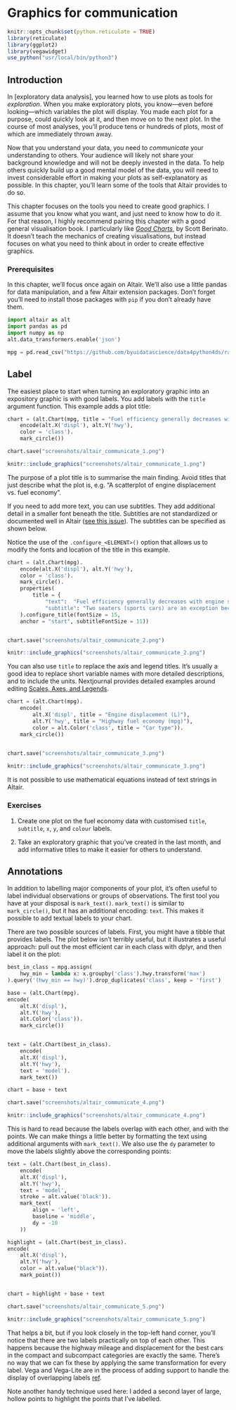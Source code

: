 # Graphics for communication

```r
knitr::opts_chunk$set(python.reticulate = TRUE)
library(reticulate)
library(ggplot2)
library(vegawidget)
use_python("usr/local/bin/python3")
```


## Introduction

In [exploratory data analysis], you learned how to use plots as tools for _exploration_. When you make exploratory plots, you know---even before looking---which variables the plot will display. You made each plot for a purpose, could quickly look at it, and then move on to the next plot. In the course of most analyses, you'll produce tens or hundreds of plots, most of which are immediately thrown away.

Now that you understand your data, you need to _communicate_ your understanding to others. Your audience will likely not share your background knowledge and will not be deeply invested in the data. To help others quickly build up a good mental model of the data, you will need to invest considerable effort in making your plots as self-explanatory as possible. In this chapter, you'll learn some of the tools that Altair provides to do so.

This chapter focuses on the tools you need to create good graphics. I assume that you know what you want, and just need to know how to do it. For that reason, I highly recommend pairing this chapter with a good general visualisation book. I particularly like [_Good Charts_](https://amzn.com/1633690709), by Scott Berinato. It doesn't teach the mechanics of creating visualisations, but instead focuses on what you need to think about in order to create effective graphics.

### Prerequisites

In this chapter, we'll focus once again on Altair. We'll also use a little pandas for data manipulation, and a few Altair extension packages. Don't forget you'll need to install those packages with `pip` if you don't already have them.

```python
import altair as alt
import pandas as pd
import numpy as np
alt.data_transformers.enable('json')

mpg = pd.read_csv("https://github.com/byuidatascience/data4python4ds/raw/master/data-raw/mpg/mpg.csv")

```

## Label

The easiest place to start when turning an exploratory graphic into an expository graphic is with good labels. You add labels with the `title` argument  function. This example adds a plot title:

```python
chart = (alt.Chart(mpg, title = "Fuel efficiency generally decreases with engine size").
    encode(alt.X('displ'), alt.Y('hwy'), 
    color = 'class').
    mark_circle())

chart.save("screenshots/altair_communicate_1.png")

```

```R

knitr::include_graphics("screenshots/altair_communicate_1.png")

```

The purpose of a plot title is to summarise the main finding. Avoid titles that just describe what the plot is, e.g. "A scatterplot of engine displacement vs. fuel economy". 

If you need to add more text, you can use subtitles. They add additional detail in a smaller font beneath the title. Subtitles are not standardized or documented well in Altair ([see this issue](https://github.com/altair-viz/altair/issues/1919)). The subtitles can be specified as shown below. 

Notice the use of the `.configure_<ELEMENT>()` option that allows us to modify the fonts and location of the title in this example.


```python
chart = (alt.Chart(mpg).
    encode(alt.X('displ'), alt.Y('hwy'), 
    color = 'class').
    mark_circle().
    properties(
        title = { 
            "text":  "Fuel efficiency generally decreases with engine size",
            "subtitle": "Two seaters (sports cars) are an exception because of their light weight"        }
    ).configure_title(fontSize = 15, 
    anchor = "start", subtitleFontSize = 11))


chart.save("screenshots/altair_communicate_2.png")

```

```R

knitr::include_graphics("screenshots/altair_communicate_2.png")

```

You can also use `title` to replace the axis and legend titles. It's usually a good idea to replace short variable names with more detailed descriptions, and to include the units. Nextjournal provides detailed examples around editing [Scales, Axes, and Legends](https://nextjournal.com/sdanisch/scales-axes-and-legends).

```python
chart = (alt.Chart(mpg).
    encode(
        alt.X('displ', title = "Engine displacement (L)"), 
        alt.Y('hwy', title = "Highway fuel economy (mpg)"), 
        color = alt.Color('class', title = "Car type")).
    mark_circle())
    

chart.save("screenshots/altair_communicate_3.png")

```

```R

knitr::include_graphics("screenshots/altair_communicate_3.png")

```

It is not possible to use mathematical equations instead of text strings in Altair.

### Exercises

1.  Create one plot on the fuel economy data with customised `title`,
    `subtitle`, `x`, `y`, and `colour` labels.

1.  Take an exploratory graphic that you've created in the last month, and add
    informative titles to make it easier for others to understand.

## Annotations

In addition to labelling major components of your plot, it's often useful to label individual observations or groups of observations. The first tool you have at your disposal is `mark_text()`. `mark_text()` is similar to `mark_circle()`, but it has an additional encoding: `text`. This makes it possible to add textual labels to your chart.

There are two possible sources of labels. First, you might have a tibble that provides labels. The plot below isn't terribly useful, but it illustrates a useful approach: pull out the most efficient car in each class with dplyr, and then label it on the plot:

```python
best_in_class = mpg.assign(
    hwy_min = lambda x: x.groupby('class').hwy.transform('max')
).query('(hwy_min == hwy)').drop_duplicates('class', keep = 'first')

base = (alt.Chart(mpg).
encode(
    alt.X('displ'), 
    alt.Y('hwy'),
    alt.Color('class')).
    mark_circle())


text = (alt.Chart(best_in_class).
    encode(
    alt.X('displ'), 
    alt.Y('hwy'),
    text = 'model').
    mark_text())

chart = base + text

chart.save("screenshots/altair_communicate_4.png")

```

```R

knitr::include_graphics("screenshots/altair_communicate_4.png")

```

This is hard to read because the labels overlap with each other, and with the points. We can make things a little better by formatting the text using additional arguments with `mark_text()`. We also use the `dy` parameter to move the labels slightly above the corresponding points:

```python
text = (alt.Chart(best_in_class).
    encode(
    alt.X('displ'), 
    alt.Y('hwy'),
    text = 'model',
    stroke = alt.value('black')).
    mark_text(
        align = 'left',
        baseline = 'middle',
        dy = -10
    ))

highlight = (alt.Chart(best_in_class).
encode(
    alt.X('displ'), 
    alt.Y('hwy'),
    color = alt.value("black")).
    mark_point())


chart = highlight + base + text

chart.save("screenshots/altair_communicate_5.png")

```

```R

knitr::include_graphics("screenshots/altair_communicate_5.png")

```

That helps a bit, but if you look closely in the top-left hand corner, you'll notice that there are two labels practically on top of each other. This happens because the highway mileage and displacement for the best cars in the compact and subcompact categories are exactly the same. There's no way that we can fix these by applying the same transformation for every label. Vega and Vega-Lite are in the process of adding support to handle the display of overlapping labels [ref](https://github.com/altair-viz/altair/issues/1731).



Note another handy technique used here: I added a second layer of large, hollow points to highlight the points that I've labelled.

<!-- Alternatively, you might just want to add a single label to the plot, but you'll still need to create a data frame. Often, you want the label in the corner of the plot, so it's convenient to create a new data frame using `summarise()` to compute the maximum values of x and y. -->

<!-- ```{r} -->
<!-- label <- mpg %>% -->
<!--   summarise( -->
<!--     displ = max(displ), -->
<!--     hwy = max(hwy), -->
<!--     label = "Increasing engine size is \nrelated to decreasing fuel economy." -->
<!--   ) -->

<!-- ggplot(mpg, aes(displ, hwy)) + -->
<!--   geom_point() + -->
<!--   geom_text(aes(label = label), data = label, vjust = "top", hjust = "right") -->
<!-- ``` -->

<!-- If you want to place the text exactly on the borders of the plot, you can use `+Inf` and `-Inf`. Since we're no longer computing the positions from `mpg`, we can use `tibble()` to create the data frame: -->

<!-- ```{r} -->
<!-- label <- tibble( -->
<!--   displ = Inf, -->
<!--   hwy = Inf, -->
<!--   label = "Increasing engine size is \nrelated to decreasing fuel economy." -->
<!-- ) -->

<!-- ggplot(mpg, aes(displ, hwy)) + -->
<!--   geom_point() + -->
<!--   geom_text(aes(label = label), data = label, vjust = "top", hjust = "right") -->
<!-- ``` -->

<!-- In these examples, I manually broke the label up into lines using `"\n"`. Another approach is to use `stringr::str_wrap()` to automatically add line breaks, given the number of characters you want per line: -->

<!-- ```{r} -->
<!-- "Increasing engine size is related to decreasing fuel economy." %>% -->
<!--   stringr::str_wrap(width = 40) %>% -->
<!--   writeLines() -->
<!-- ``` -->

<!-- Note the use of `hjust` and `vjust` to control the alignment of the label. Figure \@ref(fig:just) shows all nine possible combinations. -->

<!-- ```{r just, echo = FALSE, fig.cap = "All nine combinations of `hjust` and `vjust`.", fig.asp = 0.5, fig.width = 4.5, out.width = "60%"} -->
<!-- vjust <- c(bottom = 0, center = 0.5, top = 1) -->
<!-- hjust <- c(left = 0, center = 0.5, right = 1) -->

<!-- df <- tidyr::crossing(hj = names(hjust), vj = names(vjust)) %>% -->
<!--   mutate( -->
<!--     y = vjust[vj], -->
<!--     x = hjust[hj], -->
<!--     label = paste0("hjust = '", hj, "'\n", "vjust = '", vj, "'") -->
<!--   ) -->

<!-- ggplot(df, aes(x, y)) + -->
<!--   geom_point(colour = "grey70", size = 5) + -->
<!--   geom_point(size = 0.5, colour = "red") + -->
<!--   geom_text(aes(label = label, hjust = hj, vjust = vj), size = 4) + -->
<!--   labs(x = NULL, y = NULL)  -->
<!-- ``` -->

<!-- Remember, in addition to `geom_text()`, you have many other geoms in ggplot2 available to help annotate your plot. A few ideas: -->

<!-- *   Use `geom_hline()` and `geom_vline()` to add reference lines. I often make -->
<!--     them thick (`size = 2`) and white (`colour = white`), and draw them -->
<!--     underneath the primary data layer. That makes them easy to see, without -->
<!--     drawing attention away from the data. -->

<!-- *   Use `geom_rect()` to draw a rectangle around points of interest. The -->
<!--     boundaries of the rectangle are defined by aesthetics `xmin`, `xmax`, -->
<!--     `ymin`, `ymax`. -->

<!-- *   Use `geom_segment()` with the `arrow` argument to draw attention -->
<!--     to a point with an arrow. Use aesthetics `x` and `y` to define the -->
<!--     starting location, and `xend` and `yend` to define the end location. -->

<!-- The only limit is your imagination (and your patience with positioning annotations to be aesthetically pleasing)! -->

<!-- ### Exercises -->

<!-- 1.  Use `geom_text()` with infinite positions to place text at the -->
<!--     four corners of the plot. -->

<!-- 1.  Read the documentation for `annotate()`. How can you use it to add a text -->
<!--     label to a plot without having to create a tibble? -->

<!-- 1.  How do labels with `geom_text()` interact with faceting? How can you -->
<!--     add a label to a single facet? How can you put a different label in -->
<!--     each facet? (Hint: think about the underlying data.) -->

<!-- 1.  What arguments to `geom_label()` control the appearance of the background -->
<!--     box? -->

<!-- 1.  What are the four arguments to `arrow()`? How do they work? Create a series -->
<!--     of plots that demonstrate the most important options. -->

<!-- ## Scales -->

<!-- The third way you can make your plot better for communication is to adjust the scales. Scales control the mapping from data values to things that you can perceive. Normally, ggplot2 automatically adds scales for you. For example, when you type: -->

<!-- ```{r default-scales, fig.show = "hide"} -->
<!-- ggplot(mpg, aes(displ, hwy)) + -->
<!--   geom_point(aes(colour = class)) -->
<!-- ``` -->

<!-- ggplot2 automatically adds default scales behind the scenes: -->

<!-- ```{r, fig.show = "hide"} -->
<!-- ggplot(mpg, aes(displ, hwy)) + -->
<!--   geom_point(aes(colour = class)) + -->
<!--   scale_x_continuous() + -->
<!--   scale_y_continuous() + -->
<!--   scale_colour_discrete() -->
<!-- ``` -->

<!-- Note the naming scheme for scales: `scale_` followed by the name of the aesthetic, then `_`, then the name of the scale. The default scales are named according to the type of variable they align with: continuous, discrete, datetime, or date. There are lots of non-default scales which you'll learn about below. -->

<!-- The default scales have been carefully chosen to do a good job for a wide range of inputs. Nevertheless, you might want to override the defaults for two reasons: -->

<!-- *   You might want to tweak some of the parameters of the default scale. -->
<!--     This allows you to do things like change the breaks on the axes, or the -->
<!--     key labels on the legend. -->

<!-- *   You might want to replace the scale altogether, and use a completely -->
<!--     different algorithm. Often you can do better than the default because -->
<!--     you know more about the data. -->

<!-- ### Axis ticks and legend keys -->

<!-- There are two primary arguments that affect the appearance of the ticks on the axes and the keys on the legend: `breaks` and `labels`. Breaks controls the position of the ticks, or the values associated with the keys. Labels controls the text label associated with each tick/key. The most common use of `breaks` is to override the default choice: -->

<!-- ```{r} -->
<!-- ggplot(mpg, aes(displ, hwy)) + -->
<!--   geom_point() + -->
<!--   scale_y_continuous(breaks = seq(15, 40, by = 5)) -->
<!-- ``` -->

<!-- You can use `labels` in the same way (a character vector the same length as `breaks`), but you can also set it to `NULL` to suppress the labels altogether. This is useful for maps, or for publishing plots where you can't share the absolute numbers. -->

<!-- ```{r} -->
<!-- ggplot(mpg, aes(displ, hwy)) + -->
<!--   geom_point() + -->
<!--   scale_x_continuous(labels = NULL) + -->
<!--   scale_y_continuous(labels = NULL) -->
<!-- ``` -->

<!-- You can also use `breaks` and `labels` to control the appearance of legends. Collectively axes and legends are called __guides__. Axes are used for x and y aesthetics; legends are used for everything else. -->

<!-- Another use of `breaks` is when you have relatively few data points and want to highlight exactly where the observations occur. For example, take this plot that shows when each US president started and ended their term. -->

<!-- ```{r} -->
<!-- presidential %>% -->
<!--   mutate(id = 33 + row_number()) %>% -->
<!--   ggplot(aes(start, id)) + -->
<!--     geom_point() + -->
<!--     geom_segment(aes(xend = end, yend = id)) + -->
<!--     scale_x_date(NULL, breaks = presidential$start, date_labels = "'%y") -->
<!-- ``` -->

<!-- Note that the specification of breaks and labels for date and datetime scales is a little different: -->

<!-- * `date_labels` takes a format specification, in the same form as -->
<!--   `parse_datetime()`. -->

<!-- * `date_breaks` (not shown here), takes a string like "2 days" or "1 month". -->

<!-- ### Legend layout -->

<!-- You will most often use `breaks` and `labels` to tweak the axes. While they both also work for legends, there are a few other techniques you are more likely to use. -->

<!-- To control the overall position of the legend, you need to use a `theme()` setting. We'll come back to themes at the end of the chapter, but in brief, they control the non-data parts of the plot. The theme setting `legend.position` controls where the legend is drawn: -->

<!-- ```{r fig.asp = 1, fig.align = "default", out.width = "50%", fig.width = 4} -->
<!-- base <- ggplot(mpg, aes(displ, hwy)) + -->
<!--   geom_point(aes(colour = class)) -->

<!-- base + theme(legend.position = "left") -->
<!-- base + theme(legend.position = "top") -->
<!-- base + theme(legend.position = "bottom") -->
<!-- base + theme(legend.position = "right") # the default -->
<!-- ``` -->

<!-- You can also use `legend.position = "none"` to suppress the display of the legend altogether. -->

<!-- To control the display of individual legends, use `guides()` along with `guide_legend()` or `guide_colourbar()`. The following example shows two important settings: controlling the number of rows the legend uses with `nrow`, and overriding one of the aesthetics to make the points bigger. This is particularly useful if you have used a low `alpha` to display many points on a plot. -->

<!-- ```{r} -->
<!-- ggplot(mpg, aes(displ, hwy)) + -->
<!--   geom_point(aes(colour = class)) + -->
<!--   geom_smooth(se = FALSE) + -->
<!--   theme(legend.position = "bottom") + -->
<!--   guides(colour = guide_legend(nrow = 1, override.aes = list(size = 4))) -->
<!-- ``` -->

<!-- ### Replacing a scale -->

<!-- Instead of just tweaking the details a little, you can instead replace the scale altogether. There are two types of scales you're mostly likely to want to switch out: continuous position scales and colour scales. Fortunately, the same principles apply to all the other aesthetics, so once you've mastered position and colour, you'll be able to quickly pick up other scale replacements. -->

<!-- It's very useful to plot transformations of your variable. For example, as we've seen in [diamond prices](diamond-prices) it's easier to see the precise relationship between `carat` and `price` if we log transform them: -->

<!-- ```{r, fig.align = "default", out.width = "50%"} -->
<!-- ggplot(diamonds, aes(carat, price)) + -->
<!--   geom_bin2d() -->

<!-- ggplot(diamonds, aes(log10(carat), log10(price))) + -->
<!--   geom_bin2d() -->
<!-- ``` -->

<!-- However, the disadvantage of this transformation is that the axes are now labelled with the transformed values, making it hard to interpret the plot. Instead of doing the transformation in the aesthetic mapping, we can instead do it with the scale. This is visually identical, except the axes are labelled on the original data scale. -->

<!-- ```{r} -->
<!-- ggplot(diamonds, aes(carat, price)) + -->
<!--   geom_bin2d() +  -->
<!--   scale_x_log10() +  -->
<!--   scale_y_log10() -->
<!-- ``` -->

<!-- Another scale that is frequently customised is colour. The default categorical scale picks colours that are evenly spaced around the colour wheel. Useful alternatives are the ColorBrewer scales which have been hand tuned to work better for people with common types of colour blindness. The two plots below look similar, but there is enough difference in the shades of red and green that the dots on the right can be distinguished even by people with red-green colour blindness. -->

<!-- ```{r, fig.align = "default", out.width = "50%"} -->
<!-- ggplot(mpg, aes(displ, hwy)) + -->
<!--   geom_point(aes(color = drv)) -->

<!-- ggplot(mpg, aes(displ, hwy)) + -->
<!--   geom_point(aes(color = drv)) + -->
<!--   scale_colour_brewer(palette = "Set1") -->
<!-- ``` -->

<!-- Don't forget simpler techniques. If there are just a few colours, you can add a redundant shape mapping. This will also help ensure your plot is interpretable in black and white. -->

<!-- ```{r} -->
<!-- ggplot(mpg, aes(displ, hwy)) + -->
<!--   geom_point(aes(color = drv, shape = drv)) + -->
<!--   scale_colour_brewer(palette = "Set1") -->
<!-- ``` -->

<!-- The ColorBrewer scales are documented online at <http://colorbrewer2.org/> and made available in R via the __RColorBrewer__ package, by Erich Neuwirth. Figure \@ref(fig:brewer) shows the complete list of all palettes. The sequential (top) and diverging (bottom) palettes are particularly useful if your categorical values are ordered, or have a "middle". This often arises if you've used `cut()` to make a continuous variable into a categorical variable. -->

<!-- ```{r brewer, fig.asp = 2.5, echo = FALSE, fig.cap = "All ColourBrewer scales."} -->
<!-- par(mar = c(0, 3, 0, 0)) -->
<!-- RColorBrewer::display.brewer.all() -->
<!-- ``` -->

<!-- When you have a predefined mapping between values and colours, use `scale_colour_manual()`. For example, if we map presidential party to colour, we want to use the standard mapping of red for Republicans and blue for Democrats: -->

<!-- ```{r} -->
<!-- presidential %>% -->
<!--   mutate(id = 33 + row_number()) %>% -->
<!--   ggplot(aes(start, id, colour = party)) + -->
<!--     geom_point() + -->
<!--     geom_segment(aes(xend = end, yend = id)) + -->
<!--     scale_colour_manual(values = c(Republican = "red", Democratic = "blue")) -->
<!-- ``` -->

<!-- For continuous colour, you can use the built-in `scale_colour_gradient()` or `scale_fill_gradient()`. If you have a diverging scale, you can use `scale_colour_gradient2()`. That allows you to give, for example, positive and negative values different colours. That's sometimes also useful if you want to distinguish points above or below the mean. -->

<!-- Another option is `scale_colour_viridis()` provided by the __viridis__ package. It's a continuous analog of the categorical ColorBrewer scales. The designers, Nathaniel Smith and Stéfan van der Walt, carefully tailored a continuous colour scheme that has good perceptual properties. Here's an example from the viridis vignette. -->

<!-- ```{r, fig.align = "default", fig.asp = 1, out.width = "50%", fig.width = 4} -->
<!-- df <- tibble( -->
<!--   x = rnorm(10000), -->
<!--   y = rnorm(10000) -->
<!-- ) -->
<!-- ggplot(df, aes(x, y)) + -->
<!--   geom_hex() + -->
<!--   coord_fixed() -->

<!-- ggplot(df, aes(x, y)) + -->
<!--   geom_hex() + -->
<!--   viridis::scale_fill_viridis() + -->
<!--   coord_fixed() -->
<!-- ``` -->

<!-- Note that all colour scales come in two variety: `scale_colour_x()` and `scale_fill_x()` for the `colour` and `fill` aesthetics respectively (the colour scales are available in both UK and US spellings). -->

<!-- ### Exercises -->

<!-- 1.  Why doesn't the following code override the default scale? -->

<!--     ```{r fig.show = "hide"} -->
<!--     ggplot(df, aes(x, y)) + -->
<!--       geom_hex() + -->
<!--       scale_colour_gradient(low = "white", high = "red") + -->
<!--       coord_fixed() -->
<!--     ``` -->

<!-- 1.  What is the first argument to every scale? How does it compare to `labs()`? -->

<!-- 1.  Change the display of the presidential terms by: -->

<!--     1. Combining the two variants shown above. -->
<!--     1. Improving the display of the y axis. -->
<!--     1. Labelling each term with the name of the president. -->
<!--     1. Adding informative plot labels. -->
<!--     1. Placing breaks every 4 years (this is trickier than it seems!). -->

<!-- 1.  Use `override.aes` to make the legend on the following plot easier to see. -->

<!--     ```{r, dev = "png", out.width = "50%"} -->
<!--     ggplot(diamonds, aes(carat, price)) + -->
<!--       geom_point(aes(colour = cut), alpha = 1/20) -->
<!--     ``` -->

<!-- ## Zooming -->

<!-- There are three ways to control the plot limits: -->

<!-- 1. Adjusting what data are plotted -->
<!-- 1. Setting the limits in each scale -->
<!-- 1. Setting `xlim` and `ylim` in `coord_cartesian()` -->

<!-- To zoom in on a region of the plot, it's generally best to use `coord_cartesian()`. Compare the following two plots: -->

<!-- ```{r out.width = "50%", fig.align = "default", message = FALSE} -->
<!-- ggplot(mpg, mapping = aes(displ, hwy)) + -->
<!--   geom_point(aes(color = class)) + -->
<!--   geom_smooth() + -->
<!--   coord_cartesian(xlim = c(5, 7), ylim = c(10, 30)) -->

<!-- mpg %>% -->
<!--   filter(displ >= 5, displ <= 7, hwy >= 10, hwy <= 30) %>% -->
<!--   ggplot(aes(displ, hwy)) + -->
<!--   geom_point(aes(color = class)) + -->
<!--   geom_smooth() -->
<!-- ``` -->

<!-- You can also set the `limits` on individual scales. Reducing the limits is basically equivalent to subsetting the data. It is generally more useful if you want _expand_ the limits, for example, to match scales across different plots. For example, if we extract two classes of cars and plot them separately, it's difficult to compare the plots because all three scales (the x-axis, the y-axis, and the colour aesthetic) have different ranges. -->

<!-- ```{r out.width = "50%", fig.align = "default", fig.width = 4} -->
<!-- suv <- mpg %>% filter(class == "suv") -->
<!-- compact <- mpg %>% filter(class == "compact") -->

<!-- ggplot(suv, aes(displ, hwy, colour = drv)) + -->
<!--   geom_point() -->

<!-- ggplot(compact, aes(displ, hwy, colour = drv)) + -->
<!--   geom_point() -->
<!-- ``` -->

<!-- One way to overcome this problem is to share scales across multiple plots, training the scales with the `limits` of the full data. -->

<!-- ```{r out.width = "50%", fig.align = "default", fig.width = 4} -->
<!-- x_scale <- scale_x_continuous(limits = range(mpg$displ)) -->
<!-- y_scale <- scale_y_continuous(limits = range(mpg$hwy)) -->
<!-- col_scale <- scale_colour_discrete(limits = unique(mpg$drv)) -->

<!-- ggplot(suv, aes(displ, hwy, colour = drv)) + -->
<!--   geom_point() + -->
<!--   x_scale + -->
<!--   y_scale + -->
<!--   col_scale -->

<!-- ggplot(compact, aes(displ, hwy, colour = drv)) + -->
<!--   geom_point() + -->
<!--   x_scale + -->
<!--   y_scale + -->
<!--   col_scale -->
<!-- ``` -->

<!-- In this particular case, you could have simply used faceting, but this technique is useful more generally, if for instance, you want spread plots over multiple pages of a report. -->

<!-- ## Themes -->

<!-- Finally, you can customise the non-data elements of your plot with a theme: -->

<!-- ```{r, message = FALSE} -->
<!-- ggplot(mpg, aes(displ, hwy)) + -->
<!--   geom_point(aes(color = class)) + -->
<!--   geom_smooth(se = FALSE) + -->
<!--   theme_bw() -->
<!-- ``` -->

<!-- ggplot2 includes eight themes by default, as shown in Figure \@ref(fig:themes). Many more are included in add-on packages like __ggthemes__ (<https://github.com/jrnold/ggthemes>), by Jeffrey Arnold. -->

<!-- ```{r themes, echo = FALSE, fig.cap = "The eight themes built-in to ggplot2."} -->
<!-- knitr::include_graphics("images/visualization-themes.png") -->
<!-- ``` -->

<!-- Many people wonder why the default theme has a grey background. This was a deliberate choice because it puts the data forward while still making the grid lines visible. The white grid lines are visible (which is important because they significantly aid position judgements), but they have little visual impact and we can easily tune them out. The grey background gives the plot a similar typographic colour to the text, ensuring that the graphics fit in with the flow of a document without jumping out with a bright white background. Finally, the grey background creates a continuous field of colour which ensures that the plot is perceived as a single visual entity. -->

<!-- It's also possible to control individual components of each theme, like the size and colour of the font used for the y axis. Unfortunately, this level of detail is outside the scope of this book, so you'll need to read the [ggplot2 book](https://amzn.com/331924275X) for the full details. You can also create your own themes, if you are trying to match a particular corporate or journal style. -->

<!-- ## Saving your plots -->

<!-- There are two main ways to get your plots out of R and into your final write-up: `ggsave()` and knitr. `ggsave()` will save the most recent plot to disk: -->

<!-- ```{r, fig.show = "none"} -->
<!-- ggplot(mpg, aes(displ, hwy)) + geom_point() -->
<!-- ggsave("my-plot.pdf") -->
<!-- ``` -->
<!-- ```{r, include = FALSE} -->
<!-- file.remove("my-plot.pdf") -->
<!-- ``` -->

<!-- If you don't specify the `width` and `height` they will be taken from the dimensions of the current plotting device. For reproducible code, you'll want to specify them. -->

<!-- Generally, however, I think you should be assembling your final reports using R Markdown, so I want to focus on the important code chunk options that you should know about for graphics. You can learn more about `ggsave()` in the documentation. -->

<!-- ### Figure sizing -->

<!-- The biggest challenge of graphics in R Markdown is getting your figures the right size and shape. There are five main options that control figure sizing: `fig.width`, `fig.height`, `fig.asp`, `out.width` and `out.height`. Image sizing is challenging because there are two sizes (the size of the figure created by R and the size at which it is inserted in the output document), and multiple ways of specifying the size (i.e., height, width, and aspect ratio: pick two of three). -->

<!-- I only ever use three of the five options: -->

<!-- * I find it most aesthetically pleasing for plots to have a consistent -->
<!--   width. To enforce this, I set `fig.width = 6` (6") and `fig.asp = 0.618` -->
<!--   (the golden ratio) in the defaults. Then in individual chunks, I only -->
<!--   adjust `fig.asp`. -->

<!-- * I control the output size with `out.width` and set it to a percentage -->
<!--   of the line width. I default to `out.width = "70%"` -->
<!--   and `fig.align = "center"`. That give plots room to breathe, without taking -->
<!--   up too much space. -->

<!-- * To put multiple plots in a single row I set the `out.width` to -->
<!--   `50%` for two plots, `33%` for 3 plots, or `25%` to 4 plots, and set -->
<!--   `fig.align = "default"`. Depending on what I'm trying to illustrate (e.g. -->
<!--   show data or show plot variations), I'll also tweak `fig.width`, as -->
<!--   discussed below. -->

<!-- If you find that you're having to squint to read the text in your plot, you need to tweak `fig.width`. If `fig.width` is larger than the size the figure is rendered in the final doc, the text will be too small; if `fig.width` is smaller, the text will be too big. You'll often need to do a little experimentation to figure out the right ratio between the `fig.width` and the eventual width in your document. To illustrate the principle, the following three plots have `fig.width` of 4, 6, and 8 respectively: -->

<!-- ```{r, include = FALSE} -->
<!-- plot <- ggplot(mpg, aes(displ, hwy)) + geom_point() -->
<!-- ``` -->
<!-- ```{r, fig.width = 4, echo = FALSE} -->
<!-- plot -->
<!-- ``` -->
<!-- ```{r, fig.width = 6, echo = FALSE} -->
<!-- plot -->
<!-- ``` -->
<!-- ```{r, fig.width = 8, echo = FALSE} -->
<!-- plot -->
<!-- ``` -->

<!-- If you want to make sure the font size is consistent across all your figures, whenever you set `out.width`, you'll also need to adjust `fig.width` to maintain the same ratio with your default `out.width`. For example, if your default `fig.width` is 6 and `out.width` is 0.7, when you set `out.width = "50%"` you'll need to set `fig.width` to 4.3 (6 * 0.5 / 0.7). -->

<!-- ### Other important options -->

<!-- When mingling code and text, like I do in this book, I recommend setting `fig.show = "hold"` so that plots are shown after the code. This has the pleasant side effect of forcing you to break up large blocks of code with their explanations. -->

<!-- To add a caption to the plot, use `fig.cap`. In R Markdown this will change the figure from inline to "floating". -->

<!-- If you're producing PDF output, the default graphics type is PDF. This is a good default because PDFs are high quality vector graphics. However, they can produce very large and slow plots if you are displaying thousands of points. In that case, set `dev = "png"` to force the use of PNGs. They are slightly lower quality, but will be much more compact. -->

<!-- It's a good idea to name code chunks that produce figures, even if you don't routinely label other chunks. The chunk label is used to generate the file name of the graphic on disk, so naming your chunks makes it much easier to pick out plots and reuse in other circumstances (i.e. if you want to quickly drop a single plot into an email or a tweet). -->

<!-- ## Learning more -->

<!-- The absolute best place to learn more is the ggplot2 book: [_ggplot2: Elegant graphics for data analysis_](https://amzn.com/331924275X). It goes into much more depth about the underlying theory, and has many more examples of how to combine the individual pieces to solve practical problems. Unfortunately, the book is not available online for free, although you can find the source code at <https://github.com/hadley/ggplot2-book>. -->

<!-- Another great resource is the ggplot2 extensions guide <http://www.ggplot2-exts.org/>. This site lists many of the packages that extend ggplot2 with new geoms and scales. It's a great place to start if you're trying to do something that seems hard with ggplot2. -->
